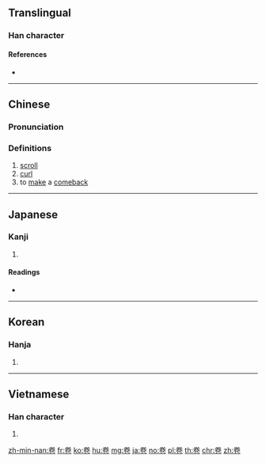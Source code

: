 {{also|巻|捲}}
==Translingual==
{{stroke order|type=animate}}

===Han character===
{{Han char|rn=26|rad=卩|as=06|sn=8|four=90712|canj=FQSU}}

====References====
* {{Han ref|kx=0159.230|dkj=02860|dj=0365.050|hdz=10315.030|uh=5377|ud=21367|bh=A8F7|bd=43255}}

----

==Chinese==
{{zh-forms}}

===Pronunciation===
{{zh-pron
|m=juǎn,juàn,quán
|c=gyun2,gyun3,kyun4
|mc=y
|oc=y
|ma=
|cat=n,v
}}

===Definitions===
# [[scroll]]
# [[curl]]
# to [[make]] a [[comeback]]

----

==Japanese==

===Kanji===
{{ja-kanji|grade=|rs=卩06}}

# {{defn|lang=ja|sort=卩06}}

====Readings====
* {{ja-readings|goon=[[けん]] (ken)|kanon=[[けん]] (ken)|kanyoon=[[かん]] (kan)|kun=[[まく]] (maku)}}

----

==Korean==

===Hanja===
{{ko-hanja|hangeul=[[권]]|rv=gwon|mr=kwŏn}}

# {{defn|lang=ko|sort=卩06}}

----

==Vietnamese==

===Han character===
{{vi-hantu|quyển, cuốn, quấn|rs=卩06}}

# {{defn|lang=vi|sort=卩06}}

[[zh-min-nan:卷]]
[[fr:卷]]
[[ko:卷]]
[[hu:卷]]
[[mg:卷]]
[[ja:卷]]
[[no:卷]]
[[pl:卷]]
[[th:卷]]
[[chr:卷]]
[[zh:卷]]